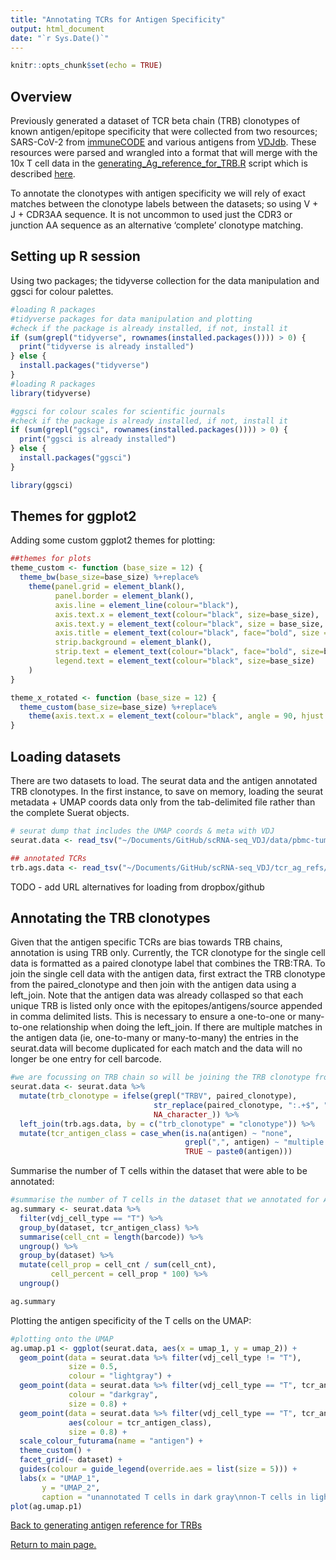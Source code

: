 ```yaml
---
title: "Annotating TCRs for Antigen Specificity"
output: html_document
date: "`r Sys.Date()`"
---
```


```r
knitr::opts_chunk$set(echo = TRUE)
```

## Overview

Previously generated a dataset of TCR beta chain (TRB) clonotypes of known antigen/epitope specificity that were collected from two resources; SARS-CoV-2 from [immuneCODE]() and various antigens from [VDJdb](). These resources were parsed and wrangled into a format that will merge with the 10x T cell data in the [generating_Ag_reference_for_TRB.R]() script which is described [here]().
 
To annotate the clonotypes with antigen specificity we will rely of exact matches between the clonotype labels between the datasets; so using V + J + CDR3AA sequence. It is not uncommon to used just the CDR3 or junction AA sequence as an alternative 'complete' clonotype matching.

## Setting up R session

Using two packages; the tidyverse collection for the data manipulation and ggsci for colour palettes.

```r

#loading R packages
#tidyverse packages for data manipulation and plotting
#check if the package is already installed, if not, install it
if (sum(grepl("tidyverse", rownames(installed.packages()))) > 0) {
  print("tidyverse is already installed")
} else {
  install.packages("tidyverse")
}
#loading R packages
library(tidyverse)

#ggsci for colour scales for scientific journals
#check if the package is already installed, if not, install it
if (sum(grepl("ggsci", rownames(installed.packages()))) > 0) {
  print("ggsci is already installed")
} else {
  install.packages("ggsci")
}

library(ggsci)
```


## Themes for ggplot2

Adding some custom ggplot2 themes for plotting:
```r
##themes for plots
theme_custom <- function (base_size = 12) { 
  theme_bw(base_size=base_size) %+replace% 
    theme(panel.grid = element_blank(),
          panel.border = element_blank(),
          axis.line = element_line(colour="black"),
          axis.text.x = element_text(colour="black", size=base_size),
          axis.text.y = element_text(colour="black", size = base_size, hjust = 1),
          axis.title = element_text(colour="black", face="bold", size = base_size),
          strip.background = element_blank(),
          strip.text = element_text(colour="black", face="bold", size=base_size),
          legend.text = element_text(colour="black", size=base_size)
    )
}

theme_x_rotated <- function (base_size = 12) { 
  theme_custom(base_size=base_size) %+replace% 
    theme(axis.text.x = element_text(colour="black", angle = 90, hjust = 1, vjust = 0.5, size=base_size))
}
```

## Loading datasets

There are two datasets to load. The seurat data and the antigen annotated TRB clonotypes. In the first instance, to save on memory, loading the seurat metadata + UMAP coords data only from the tab-delimited file rather than the complete Suerat objects.
```r
# seurat dump that includes the UMAP coords & meta with VDJ
seurat.data <- read_tsv("~/Documents/GitHub/scRNA-seq_VDJ/data/pbmc-tumour_seruat_data.tsv")

## annotated TCRs
trb.ags.data <- read_tsv("~/Documents/GitHub/scRNA-seq_VDJ/tcr_ag_refs/trb_antigens.tsv")
```

TODO - add URL alternatives for loading from dropbox/github

## Annotating the TRB clonotypes

Given that the antigen specific TCRs are bias towards TRB chains, annotation is using TRB only. Currently, the TCR clonotype for the single cell data is formatted as a paired clonotype label that combines the TRB:TRA. To join the single cell data with the antigen data, first extract the TRB clonotype from the paired_clonotype and then join with the antigen data using a left_join. Note that the antigen data was already collasped so that each unique TRB is listed only once with the epitopes/antigens/source appended in comma delimited lists. This is necessary to ensure a one-to-one or many-to-one relationship when doing the left_join. If there are multiple matches in the antigen data (ie, one-to-many or many-to-many) the entries in the seurat.data will become duplicated for each match and the data will no longer be one entry for cell barcode.

```r
#we are focussing on TRB chain so will be joining the TRB clonotype from 10x with the TRB clonotype from the Ags
seurat.data <- seurat.data %>%
  mutate(trb_clonotype = ifelse(grepl("TRBV", paired_clonotype), 
                                str_replace(paired_clonotype, ":.+$", ""), 
                                NA_character_)) %>%
  left_join(trb.ags.data, by = c("trb_clonotype" = "clonotype")) %>%
  mutate(tcr_antigen_class = case_when(is.na(antigen) ~ "none",
                                       grepl(",", antigen) ~ "multiple ags",
                                       TRUE ~ paste0(antigen)))
```

Summarise the number of T cells within the dataset that were able to be annotated:
```r
#summarise the number of T cells in the dataset that we annotated for Ag specificity
ag.summary <- seurat.data %>%
  filter(vdj_cell_type == "T") %>%
  group_by(dataset, tcr_antigen_class) %>%
  summarise(cell_cnt = length(barcode)) %>%
  ungroup() %>%
  group_by(dataset) %>%
  mutate(cell_prop = cell_cnt / sum(cell_cnt),
         cell_percent = cell_prop * 100) %>%
  ungroup()

ag.summary
```

Plotting the antigen specificity of the T cells on the UMAP:
```r
#plotting onto the UMAP
ag.umap.p1 <- ggplot(seurat.data, aes(x = umap_1, y = umap_2)) +
  geom_point(data = seurat.data %>% filter(vdj_cell_type != "T"), 
             size = 0.5, 
             colour = "lightgray") +
  geom_point(data = seurat.data %>% filter(vdj_cell_type == "T", tcr_antigen_class == "none"), 
             colour = "darkgray", 
             size = 0.8) +
  geom_point(data = seurat.data %>% filter(vdj_cell_type == "T", tcr_antigen_class != "none"),
             aes(colour = tcr_antigen_class),
             size = 0.8) +
  scale_colour_futurama(name = "antigen") +
  theme_custom() +
  facet_grid(~ dataset) +
  guides(colour = guide_legend(override.aes = list(size = 5))) +
  labs(x = "UMAP_1",
       y = "UMAP_2",
       caption = "unannotated T cells in dark gray\nnon-T cells in light gray")
plot(ag.umap.p1)
```

[Back to generating antigen reference for TRBs](https://kjlj.github.io/scRNA-seq_VDJ/docs/generating_Ag_reference_for_TRB.html)

[Return to main page.](../README.md)
